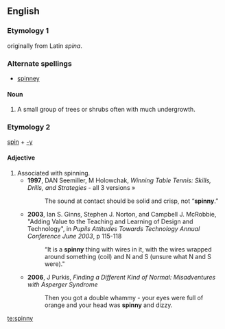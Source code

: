 ==English==
===Etymology 1===
originally from Latin ''spina''.

===Alternate spellings===
*[[spinney]]

====Noun====
{{en-noun|spinnies}}

# A small group of trees or shrubs often with much undergrowth.

===Etymology 2===
[[spin]] + [[-y]]

====Adjective====
{{en-adj|spinni|er|est}}
# Associated with spinning.
#* '''1997''', DAN Seemiller, M Holowchak, ''Winning Table Tennis: Skills, Drills, and Strategies'' - all 3 versions »
#*: The sound at contact should be solid and crisp, not “'''spinny'''.”
#* '''2003''', Ian S. Ginns, Stephen J. Norton, and Campbell J. McRobbie, "Adding Value to the Teaching and Learning of Design and Technology", in ''Pupils Attitudes Towards Technology Annual Conference June 2003'', p 115-118
#*: “It is a '''spinny''' thing with wires in it, with the wires wrapped around something (coil) and N and S (unsure what N and S were)."
#* '''2006''', J Purkis, ''Finding a Different Kind of Normal: Misadventures with Asperger Syndrome''
#*: Then you got a double whammy - your eyes were full of orange and your head was '''spinny''' and dizzy.

[[te:spinny]]